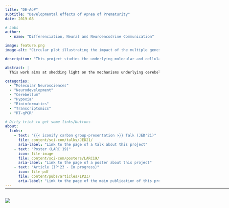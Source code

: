 ```yaml
---
title: "DE-AoP"
subtitle: "Developmental effects of Apnea of Prematurity"
date: 2019-08

# Labs
author:
  - name: "Differenciation, Neural and Neuroencodrine Communication"

image: feature.png
image-alt: "Circular plot illustrating the impact of the multiple genes tested on several key biological pathways"

description: "This project studies the underlying molecular and cellular mechanisms of apnea of prematurity at play during cerebellar development, using intermittent hypoxia in a mouse model."

abstract: |
  This work aims at shedding light on the mechanisms underlying cerebellar hypoxic injury. To this end, a transcriptomic study (by RT-qPCR) of genes involved in oxydative stress, cell differentiation, and migration was performed. We analyzed the expression of these genes in different developmental stages (P4, P8, P12, P21 and adults), and in different cell types, using laser capture microdissection to separate cerebellar layers. This project provides cues to better understand the cellular and molecular aspects of AoP-induced cerebellar injury.

categories:
  - "Molecular Neurosciences"
  - "Neurodevelopment"
  - "Cerebellum"
  - "Hypoxia"
  - "Bioinformatics"
  - "Transcriptomics"
  - "RT-qPCR"

# Dirty trick to get some links/buttons
about:
  links:
    - text: "{{< iconify carbon group-presentation >}} Talk (JED'21)"
      file: content/sci-com/talks/JED21/
      aria-label: "Link to the page of a talk about this project"
    - text: "Poster (LARC'19)"
      icon: file-image
      file: content/sci-com/posters/LARC19/
      aria-label: "Link to the page of a poster about this project"
    - text: "Article (IP'23 - In progress)"
      icon: file-pdf
      file: content/pubs/articles/IP23/
      aria-label: "Link to the page of the main publication of this project"
---
```


<hr style="margin-bottom: 30px; margin-top: -12px;" width="1000">

![](feature.png){.preview-image fig-alt="Image illustrating the project"}
